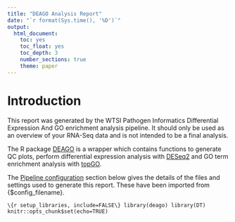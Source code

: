 ```yaml
---
title: "DEAGO Analysis Report"
date: "`r format(Sys.time(), '%D')`"
output:
  html_document:
    toc: yes
    toc_float: yes
    toc_depth: 3  
    number_sections: true
    theme: paper
---
```


<style>
table \{
  white-space: nowrap;
\}
</style>

# Introduction

This report was generated by the WTSI Pathogen Informatics Differential Expression And GO enrichment analysis pipeline. It should only be used as an overview of your RNA-Seq data and is not intended to be a final analysis.

The R package [DEAGO](https://github.com/vaofford/deago) is a wrapper which contains functions to generate QC plots, perform differential expression analysis with [DESeq2](http://bioconductor.org/packages/release/bioc/html/DESeq2.html) and GO term enrichment analysis with [topGO](http://bioconductor.org/packages/release/bioc/html/topGO.html).

The [Pipeline configuration](#Pipeline configuration) section below gives the details of the files and settings used to generate this report.  These have been imported from {$config_filename}.

```\{r setup_libraries, include=FALSE\}
library(deago)
library(DT)
knitr::opts_chunk$set(echo=TRUE)
```